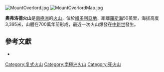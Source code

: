 [[Image:MountOverlord.jpg|right]]
[[Image:MountOverlordMap.jpg|thumb]]

{{Coord|73|10|S|164|36|E|type:mountain|display=title}}

'''奧弗洛德火山'''是[[南極洲|南極洲]]的[[火山|火山]]，位於[[維多利亞地|維多利亞地]]，距離[[羅斯海|羅斯海]]50英里，海拔高度3,395米，山體在700萬年前形成，最近一次火山爆發在[[中新世|中新世]]發生。

== 參考文獻 ==
* {{cite book | last = LeMasurier | first = W. E. | coauthors = Thomson, J. W. (eds.) | title = Volcanoes of the Antarctic Plate and Southern Oceans | publisher = [[American_Geophysical_Union|American Geophysical Union]] | year = 1990 | isbn = 0-87590-172-7 | page = 512 pp }}
{{usgs-gazetteer}}

{{DEFAULTSORT:Mount Overlord}}
[[Category:复式火山|Category:复式火山]]
[[Category:南極洲火山|Category:南極洲火山]]
[[Category:死火山|Category:死火山]]


{{BorchgrevinkCoast-geo-stub}}